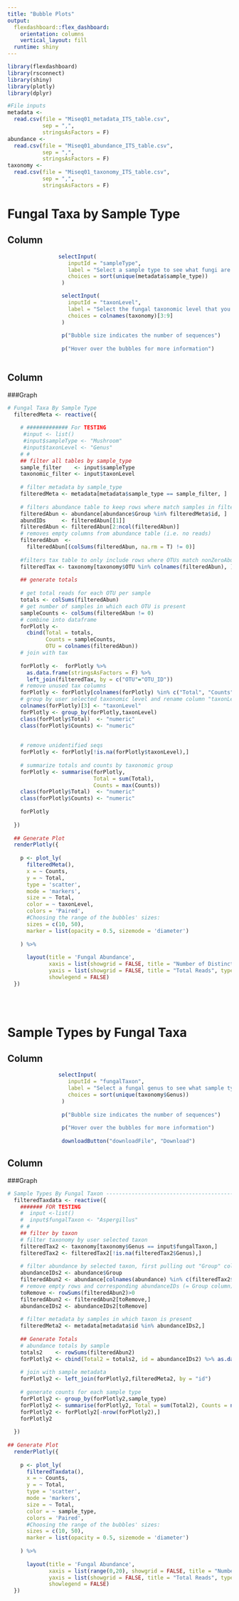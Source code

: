 ```yaml
---
title: "Bubble Plots"
output: 
  flexdashboard::flex_dashboard:
    orientation: columns
    vertical_layout: fill
  runtime: shiny
---
```


```r
library(flexdashboard)
library(rsconnect) 
library(shiny)
library(plotly)
library(dplyr)

#File inputs
metadata <-
  read.csv(file = "Miseq01_metadata_ITS_table.csv",
           sep = ",",
           stringsAsFactors = F)
abundance <-
  read.csv(file = "Miseq01_abundance_ITS_table.csv",
           sep = ",",
           stringsAsFactors = F)
taxonomy <-
  read.csv(file = "Miseq01_taxonomy_ITS_table.csv",
           sep = ",",
           stringsAsFactors = F)

```

Fungal Taxa by Sample Type
=======================================================================

Column {.sidebar}
-----------------------------------------------------------------------

```r
                selectInput(
                   inputId = "sampleType",
                   label = "Select a sample type to see what fungi are in it:",
                   choices = sort(unique(metadata$sample_type))
                 )

                 selectInput(
                   inputId = "taxonLevel",
                   label = "Select the fungal taxonomic level that you want to view:",
                   choices = colnames(taxonomy)[3:9]
                 )
                 
                 p("Bubble size indicates the number of sequences")
                 
                 p("Hover over the bubbles for more information")
                 
```


Column
-----------------------------------------------------------------------

###Graph
```r

# Fungal Taxa By Sample Type
  filteredMeta <- reactive({
    
    # ############# For TESTING
     #input <- list()
     #input$sampleType <- "Mushroom"
     #input$taxonLevel <- "Genus"
    # # 
    ## filter all tables by sample_type
    sample_filter    <- input$sampleType
    taxonomic_filter <- input$taxonLevel
    
    # filter metadata by sample_type
    filteredMeta <- metadata[metadata$sample_type == sample_filter, ]
    
    # filters abundance table to keep rows where match samples in filteredMeta and pulls out id
    filteredAbun <- abundance[abundance$Group %in% filteredMeta$id, ]
    abundIDs     <- filteredAbun[[1]]
    filteredAbun <- filteredAbun[2:ncol(filteredAbun)]
    # removes empty columns from abundance table (i.e. no reads)
    filteredAbun  <-
      filteredAbun[(colSums(filteredAbun, na.rm = T) != 0)]
    
    #filters tax table to only include rows where OTUs match nonZeroAbun
    filteredTax <- taxonomy[taxonomy$OTU %in% colnames(filteredAbun), ]
    
    ## generate totals
    
    # get total reads for each OTU per sample
    totals <- colSums(filteredAbun)
    # get number of samples in which each OTU is present
    sampleCounts <- colSums(filteredAbun != 0)
    # combine into dataframe
    forPlotly <-
      cbind(Total = totals,
            Counts = sampleCounts,
            OTU = colnames(filteredAbun))
    # join with tax
    
    forPlotly <-  forPlotly %>%
      as.data.frame(stringsAsFactors = F) %>%
      left_join(filteredTax, by = c("OTU"="OTU_ID")) 
    # remove unused tax columns
    forPlotly <- forPlotly[colnames(forPlotly) %in% c("Total", "Counts", input$taxonLevel)]  
    # group by user selected taxonomic level and rename column "taxonLevel"
    colnames(forPlotly)[3] <- "taxonLevel"
    forPlotly <- group_by(forPlotly,taxonLevel)
    class(forPlotly$Total)  <- "numeric"
    class(forPlotly$Counts) <- "numeric"
    
    
    # remove unidentified seqs
    forPlotly <- forPlotly[!is.na(forPlotly$taxonLevel),]
    
    # summarize totals and counts by taxonomic group
    forPlotly <- summarise(forPlotly,
                           Total = sum(Total),
                           Counts = max(Counts))
    class(forPlotly$Total)  <- "numeric"
    class(forPlotly$Counts) <- "numeric"
    
    forPlotly
    
  })
  
  ## Generate Plot  
  renderPlotly({
    
    p <- plot_ly(
      filteredMeta(),
      x = ~ Counts,
      y = ~ Total,
      type = 'scatter',
      mode = 'markers',
      size = ~ Total,
      color = ~ taxonLevel,
      colors = 'Paired',
      #Choosing the range of the bubbles' sizes:
      sizes = c(10, 50),
      marker = list(opacity = 0.5, sizemode = 'diameter')
      
    ) %>%
      
      layout(title = 'Fungal Abundance',
             xaxis = list(showgrid = FALSE, title = "Number of Distinct Samples"),
             yaxis = list(showgrid = FALSE, title = "Total Reads", type = "log"),
             showlegend = FALSE)
  })
  
  
  

```


Sample Types by Fungal Taxa
=======================================================================

Column {.sidebar}
-----------------------------------------------------------------------

```r
                selectInput(
                   inputId = "fungalTaxon",
                   label = "Select a fungal genus to see what sample types it's in:",
                   choices = sort(unique(taxonomy$Genus))
                 )
                 
                 p("Bubble size indicates the number of sequences")
                 
                 p("Hover over the bubbles for more information")
                 
                 downloadButton("downloadFile", "Download")


```

Column
-----------------------------------------------------------------------

###Graph
```r

# Sample Types By Fungal Taxon --------------------------------------------
  filteredTaxdata <- reactive({
    ####### FOR TESTING
    #  input <-list()
    #  input$fungalTaxon <- "Aspergillus"
    # # 
    ## filter by taxon
    # filter taxonomy by user selected taxon
    filteredTax2 <- taxonomy[taxonomy$Genus == input$fungalTaxon,]
    filteredTax2 <- filteredTax2[!is.na(filteredTax2$Genus),] 
    
    # filter abundance by selected taxon, first pulling out "Group" column
    abundanceIDs2 <- abundance$Group
    filteredAbun2 <- abundance[colnames(abundance) %in% c(filteredTax2$OTU)]
    # remove empty rows and corresponding abundanceIDs (= Group column)
    toRemove <- rowSums(filteredAbun2)>0
    filteredAbun2 <- filteredAbun2[toRemove,]
    abundanceIDs2 <- abundanceIDs2[toRemove]
    
    # filter metadata by samples in which taxon is present
    filteredMeta2 <- metadata[metadata$id %in% abundanceIDs2,]
    
    ## Generate Totals
    # abundance totals by sample
    totals2    <- rowSums(filteredAbun2)
    forPlotly2 <- cbind(Total2 = totals2, id = abundanceIDs2) %>% as.data.frame()
    
    # join with sample metadata
    forPlotly2 <- left_join(forPlotly2,filteredMeta2, by = "id")
    
    # generate counts for each sample type
    forPlotly2 <- group_by(forPlotly2,sample_type)
    forPlotly2 <- summarise(forPlotly2, Total = sum(Total2), Counts = n())
    forPlotly2 <- forPlotly2[-nrow(forPlotly2),]
    forPlotly2
    
  })
  
## Generate Plot  
  renderPlotly({
    
    p <- plot_ly(
      filteredTaxdata(),
      x = ~ Counts,
      y = ~ Total,
      type = 'scatter',
      mode = 'markers',
      size = ~ Total,
      color = ~ sample_type,
      colors = 'Paired',
      #Choosing the range of the bubbles' sizes:
      sizes = c(10, 50),
      marker = list(opacity = 0.5, sizemode = 'diameter')
      
    ) %>%
      
      layout(title = 'Fungal Abundance',
             xaxis = list(range(0,20), showgrid = FALSE, title = "Number of Distinct Samples"),
             yaxis = list(showgrid = FALSE, title = "Total Reads", type = "log"),
             showlegend = FALSE)
  })

```

